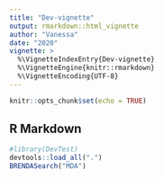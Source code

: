 ```yaml
---
title: "Dev-vignette"
output: rmarkdown::html_vignette
author: "Vanessa"
date: "2020"
vignette: >
  %\VignetteIndexEntry{Dev-vignette}
  %\VignetteEngine{knitr::rmarkdown}
  %\VignetteEncoding{UTF-8}
---
```


```r
knitr::opts_chunk$set(echo = TRUE)
```

## R Markdown
```r
#library(DevTest)
devtools::load_all(".")
BRENDASearch("MDA")
```

